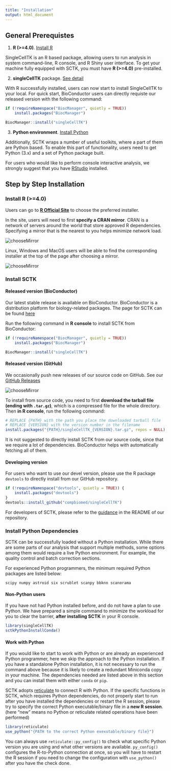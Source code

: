 ```yaml
---
title: "Installation"
output: html_document
---
```


## General Prerequistes

1. **R (>=4.0)**. [Install R](#install-r-4-0-)

SingleCellTK is an R based package, allowing users to run analysis in system command-line, R console, and R Shiny user interface. To get your machine fully equipped with SCTK, you must have **R (>=4.0)** pre-installed.   

2. **singleCellTK** package. [See detail](#install-sctk)

With R successfully installed, users can now start to install SingleCellTK to your local. For quick start, BioConductor users can directly requiste our released version with the following command:  

```R
if (!requireNamespace("BiocManager", quietly = TRUE))
    install.packages("BiocManager")

BiocManager::install("singleCellTK")
```

3. **Python environment**. [Install Python](#install-python-dependencies)  

Additionally, SCTK wraps a number of useful toolkits, where a part of them are Python based. To enable this part of functionality, users need to get Python (3.x) and a set of Python package built.  

For users who would like to perform console interactive analysis, we strongly suggest that you have [RStudio](https://www.rstudio.com/products/rstudio/download/#download) installed. 

## Step by Step Installation

### Install R (>=4.0)

Users can go to [**R Official Site**](https://www.r-project.org/) to choose the preferred installer.  

In the site, users will need to first **specify a CRAN mirror**. CRAN is a network of servers around the world that store approved R dependencies. Specifying a mirror that is the nearest to you helps minimize network load.  

![chooseMirror](ui_screenshots/installation/RChooseMirror.png)\

Linux, Windows and MacOS users will be able to find the corresponding installer at the top of the page after choosing a mirror.  

![chooseMirror](ui_screenshots/installation/RSystem.png)\

### Install SCTK

#### Released version (BioConductor) 

Our latest stable release is available on BioConductor. BioConductor is a distribution platform for biology-related packages. The page for SCTK can be found [here](https://bioconductor.org/packages/release/bioc/html/singleCellTK.html)

Run the following command in **R console** to install SCTK from BioConductor:

```R
if (!requireNamespace("BiocManager", quietly = TRUE))
    install.packages("BiocManager")

BiocManager::install("singleCellTK")
```

#### Released version (GitHub)

We occasionally push new releases of our source code on GitHub. See our [GitHub Releases](https://github.com/compbiomed/singleCellTK/releases)  

![chooseMirror](ui_screenshots/installation/sourceCodeAssets.png)\

To install from source code, you need to first **download the tarball file (ending with `.tar.gz`)**, which is a compressed file for the whole directory. Then **in R console**, run the following command:  

```R
# REPLACE {PATH} with the path you place the downloaded tarball file
# REPLACE {VERSION} with the version number in the filename
install.packages("{PATH}/singleCellTK_{VERSION}.tar.gz", repos = NULL)
```

It is not suggested to directly install SCTK from our source code, since that we require a lot of dependencies. BioConductor helps with automatically fetching all of them.  

#### Developing version

For users who want to use our devel version, please use the R package `devtools` to directly install from our GitHub repository. 

```R
if (!requireNamespace("devtools", quietly = TRUE)) {
    install.packages("devtools")
}
devtools::install_github("compbiomed/singleCellTK")
```

For developers of SCTK, please refer to the [guidance](https://github.com/compbiomed/singleCellTK#develop-singlecelltk) in the README of our repository.  

### Install Python Dependencies

SCTK can be successfully loaded without a Python installation. While there are some parts of our analysis that support multiple methods, some options among them would require a live Python environment. For example, the quality control and batch correction sections.  

For experienced Python programmers, the minimum required Python packages are listed below:

```
scipy numpy astroid six scrublet scanpy bbknn scanorama
```

#### Non-Python users

If you have not had Python installed before, and do not have a plan to use Python. We have prepared a simple command to minimize the workload for you to clear the barrier, **after installing SCTK** in your R console.

```R
library(singleCellTK)
sctkPythonInstallConda()
```

#### Work with Python

If you would like to start to work with Python or are already an experienced Python programmer, here we skip the approach to the Python installation. If you have a standalone Python installation, it is not necessary to run the command above because it is likely to create a redundant Miniconda copy in your machine. The dependencies needed are listed above in this section and you can install them with either `conda` or `pip`.  

SCTK adopts [reticulate](https://rstudio.github.io/reticulate/) to connect R with Python. If the specific functions in SCTK, which requires Python dependencies, do not properly start to run after you have installed the dependencies or restart the R session, please try to specify the correct Python executable/binary file in a **new R session**. (here "new" means no Python or reticulate related operations have been performed)

```R
library(reticulate)
use_python("{PATH to the correct Python exexutable/binary file}")
```

You can always use `reticulate::py_config()` to check what specific Python version you are using and what other versions are available. `py_config()` configures the R-to-Python connection at once, so you will have to restart the R session if you need to change the configuration with `use_python()` after you have the check done.  
